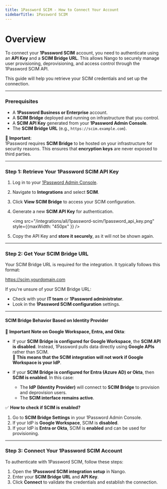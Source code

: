```yaml
---
title: 1Password SCIM - How to Connect Your Account
sidebarTitle: 1Password SCIM
---
```


# Overview

To connect your **1Password SCIM** account, you need to authenticate using an **API Key** and a **SCIM Bridge URL**. This allows Nango to securely manage user provisioning, deprovisioning, and access control through the 1Password SCIM API.

This guide will help you retrieve your SCIM credentials and set up the connection.

---

### Prerequisites

- A **1Password Business or Enterprise** account.
- A **SCIM Bridge** deployed and running on infrastructure that you control.
- A **SCIM API Key** generated from your **1Password Admin Console**.
- The **SCIM Bridge URL** (e.g., `https://scim.example.com`).

🚨 **Important**:  
1Password requires **SCIM Bridge** to be hosted on your infrastructure for security reasons. This ensures that **encryption keys** are never exposed to third parties.

---

### Step 1: Retrieve Your 1Password SCIM API Key

1. Log in to your [1Password Admin Console](https://my.1password.com).
2. Navigate to **Integrations** and select **SCIM**.
3. Click **View SCIM Bridge** to access your SCIM configuration.
4. Generate a new **SCIM API Key** for authentication.

   <img src="/integrations/all/1password-scim/1password_api_key.png" style={{maxWidth: "450px" }} />

5. Copy the API Key and **store it securely**, as it will not be shown again.

---

### Step 2: Get Your SCIM Bridge URL

Your SCIM Bridge URL is required for the integration. It typically follows this format:

https://scim.yourdomain.com


If you're unsure of your SCIM Bridge URL:
- Check with your **IT team** or **1Password administrator**.
- Look in the **1Password SCIM configuration** settings.

---

#### **SCIM Bridge Behavior Based on Identity Provider**
🚨 **Important Note on Google Workspace, Entra, and Okta**:

- If your **SCIM Bridge is configured for Google Workspace**, the **SCIM API is disabled**. Instead, 1Password pulls data directly using **Google APIs** rather than SCIM.  
  🔴 **This means that the SCIM integration will not work if Google Workspace is your IdP**.

- If your **SCIM Bridge is configured for Entra (Azure AD) or Okta**, then **SCIM is enabled**. In this case:
  - The **IdP (Identity Provider)** will connect to **SCIM Bridge** to provision and deprovision users.
  - The **SCIM interface remains active**.

✅ **How to check if SCIM is enabled?**  
1. Go to **SCIM Bridge Settings** in your 1Password Admin Console.
2. If your IdP is **Google Workspace**, SCIM is **disabled**.
3. If your IdP is **Entra or Okta**, SCIM is **enabled** and can be used for provisioning.

---

### Step 3: Connect Your 1Password SCIM Account

To authenticate with 1Password SCIM, follow these steps:

1. Open the **1Password SCIM integration setup** in Nango.
2. Enter your **SCIM Bridge URL** and **API Key**.
3. Click **Connect** to validate the credentials and establish the connection.

